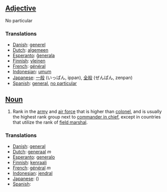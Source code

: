 ==[[Adjective]]==

No particular

===Translations===

*[[Danish]]: [[generel]]
*[[Dutch]]: [[algemeen]]
*[[Esperanto]]: [[ĝenerala]]
*[[Finnish]]: [[yleinen]]
*[[French]]: [[général]]
*[[Indonesian]]: [[umum]]
*[[Japanese]]: [[一般]] (いっぱん, ippan), [[全般]] (ぜんぱん, zenpan)
*[[Spanish]]: [[general]], [[no particular]]

==[[Noun]]==

#Rank in the [[army]] and [[air force]] that is higher than [[colonel]], and is usually the highest rank group next to [[commander in chief]], except in countries that utilize the rank of [[field marshal]].

===Translations===

*[[Danish]]: [[general]]
*[[Dutch]]: [[generaal]] ''m''
*[[Esperanto]]: [[generalo]]
*[[Finnish]]: [[kenraali]]
*[[French]]: [[général]] ''m''
*[[Indonesian]]: [[jendral]]
*[[Japanese]]: [[]] ()
*[[Spanish]]: [[]]